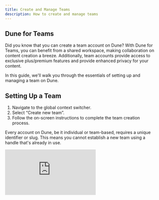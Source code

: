 ```yaml
---
title: Create and Manage Teams
description: How to create and manage teams
---
```


## Dune for Teams
Did you know that you can create a team account on Dune? With Dune for Teams, you can benefit from a shared workspace, making collaboration on content creation a breeze. Additionally, team accounts provide access to exclusive plus/premium features and provide enhanced privacy for your content.

In this guide, we'll walk you through the essentials of setting up and managing a team on Dune.

## Setting Up a Team
1. Navigate to the global context switcher.
2. Select “Create new team”.
3. Follow the on-screen instructions to complete the team creation process.

<Note>Every account on Dune, be it individual or team-based, requires a unique identifier or slug. This means you cannot establish a new team using a handle that's already in use.</Note>

<div
  style={{
    position: "relative",
    paddingBottom: "calc(56.71874999999999% + 41px)",
    height: 0,
    width: "100%"
  }}
>
  <iframe
    src="https://demo.arcade.software/u7D1Wjjodqz40soBdY9v?embed"
    frameBorder={0}
    loading="lazy"
    webkitallowfullscreen=""
    mozallowfullscreen=""
    allowFullScreen=""
    style={{
      position: "absolute",
      top: 0,
      left: 0,
      width: "100%",
      height: "100%",
      colorScheme: "light"
    }}
    title="Create "
  />
</div>

## Inviting Members & Assigning Roles

- Once your team is set up, you'll have the opportunity to invite others. Click on “Invite People” and proceed as directed.
- During the invitation process, you can assign one of three roles to the invitee: [admin, editor, or viewer](/web-app/teams).
- Alternatively, use the provided URL to invite members.

<div
  style={{
    position: "relative",
    paddingBottom: "calc(56.71874999999999% + 41px)",
    height: 0,
    width: "100%"
  }}
>
  <iframe
    src="https://demo.arcade.software/gsRWeOexH1dchsNlzAgV?embed"
    frameBorder={0}
    loading="lazy"
    webkitallowfullscreen=""
    mozallowfullscreen=""
    allowFullScreen=""
    style={{
      position: "absolute",
      top: 0,
      left: 0,
      width: "100%",
      height: "100%",
      colorScheme: "light"
    }}
    title="Invite member after team creation"
  />
</div>

To add members at a later time, click on the “+ Create” button and select “Invite Members”.

<div
  style={{
    position: "relative",
    paddingBottom: "calc(56.71874999999999% + 41px)",
    height: 0,
    width: "100%"
  }}
>
  <iframe
    src="https://demo.arcade.software/vY7hSNwbGKnftBKv1iuW?embed"
    frameBorder={0}
    loading="lazy"
    webkitallowfullscreen=""
    mozallowfullscreen=""
    allowFullScreen=""
    style={{
      position: "absolute",
      top: 0,
      left: 0,
      width: "100%",
      height: "100%",
      colorScheme: "light"
    }}
    title="create shortcut to invite members"
  />
</div>

## Managing Subscriptions
Navigate to the settings page of your team account to oversee subscriptions. Here, you can modify your plan, opt for annual billing, and view usage statistics related to credits, CSV, and private content quotas.

<div
  style={{
    position: "relative",
    paddingBottom: "calc(55.052083333333336% + 41px)",
    height: 0,
    width: "100%"
  }}
>
  <iframe
    src="https://demo.arcade.software/ZlfGf8sftzaZG89Hmzpi?embed"
    frameBorder={0}
    loading="lazy"
    webkitallowfullscreen=""
    mozallowfullscreen=""
    allowFullScreen=""
    style={{
      position: "absolute",
      top: 0,
      left: 0,
      width: "100%",
      height: "100%",
      colorScheme: "light"
    }}
    title="Credit usage in setting"
  />
</div>

This section also allows you to manage the “pay-as-you-go” feature. If you wish to purchase additional credits beyond your plan's allocation, adjust the “Limit extra credits” field. Set a maximum dollar amount for additional credits. By default, this limit is set to $0.

<div
  style={{
    position: "relative",
    paddingBottom: "calc(55.052083333333336% + 41px)",
    height: 0,
    width: "100%"
  }}
>
  <iframe
    src="https://demo.arcade.software/GVMZIgTl3YurU5NGEcDi?embed"
    frameBorder={0}
    loading="lazy"
    webkitallowfullscreen=""
    mozallowfullscreen=""
    allowFullScreen=""
    style={{
      position: "absolute",
      top: 0,
      left: 0,
      width: "100%",
      height: "100%",
      colorScheme: "light"
    }}
    title="Edit credit limit "
  />
</div>

## Switching Contexts
Easily toggle between different team or individual accounts using the global context switcher.

<div
  style={{
    position: "relative",
    paddingBottom: "calc(56.71874999999999% + 41px)",
    height: 0,
    width: "100%"
  }}
>
  <iframe
    src="https://demo.arcade.software/k69niBpzuRYtXM8Y3C8w?embed"
    frameBorder={0}
    loading="lazy"
    webkitallowfullscreen=""
    mozallowfullscreen=""
    allowFullScreen=""
    style={{
      position: "absolute",
      top: 0,
      left: 0,
      width: "100%",
      height: "100%",
      colorScheme: "light"
    }}
    title="easily switch context "
  />
</div>
